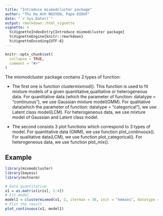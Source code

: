---
title: "Introduce mixmodcluster package"
author: "Thi Ha Anh NGUYEN, Pape DIOUF"
date: "`r Sys.Date()`"
output: rmarkdown::html_vignette
vignette: >
  %\VignetteIndexEntry{Introduce mixmodcluster package}
  %\VignetteEngine{knitr::rmarkdown}
  %\VignetteEncoding{UTF-8}
---

```{r setup, include = FALSE}
knitr::opts_chunk$set(
  collapse = TRUE,
  comment = "#>"
)
```

The mixmodcluster package contains 2 types of function:

- The first one is function clustermixmod(). This function is used to fit mixture models of a given quantitative,qualitative or heterogeneous data. For quantitative data (which the parameter of function: datatype = "continuous"), we use Gaussian mixture model(GMM). For qualitative data(which the parameter of function: datatype = "categorical"), we use Latent class model(LCM). For heterogeneous data, we use mixture model of Gaussian and Latent class model.

- The second consists 3 plot functions which correspond to 3 types of model. For quantitative data (GMM), we use function plot_continuous(). For qualitative data(LCM), we use function plot_categorical(). For heterogeneous data, we use function plot_mix().

## Example

```{r, fig.show='hold'}
library(mixmodcluster)
library(bayess)
library(mvtnorm)

# Data quantitative
x1 = as.matrix(iris[, 1:4])
# Fit model 
model1 = clustermixmod(x1, 2, itermax = 30, init = "kmeans", datatype = "continuous")
# Plot the result
plot_continuous(x1, model1)
```

